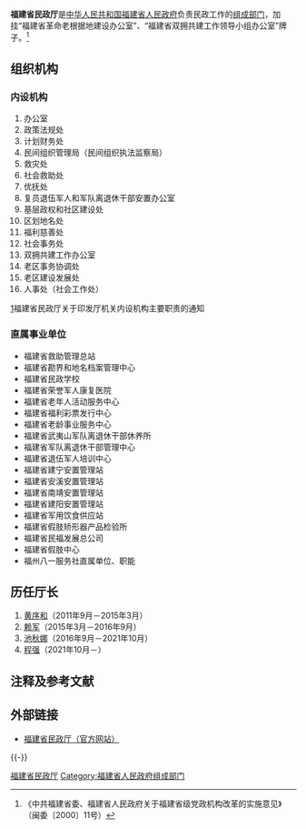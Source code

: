 {{Infobox PRCG
|机构名称=福建省民政厅
|标志1=Red star.svg
|标志1说明=[[s:国务院关于国家行政机关和企业事业单位社会团体印章管理的规定|1999年规定]]：[[印章|印章]][[直径|直径]]4.2厘米，中央刊[[五角星|五角星]]，由[[福建省人民政府|福建省人民政府]]制发。
|职位1=厅长
|人员1=[[程强_(政治人物)|程　强]]
|职位2=副厅长
|人员2=赵荣生{{wrap}}陈丽华{{wrap}}林　弘
|人数2=3
|业务上级机构=[[中华人民共和国民政部|中华人民共和国民政部]]
|组织上级机构=[[福建省人民政府|福建省人民政府]]
|机构类型=[[福建省人民政府组成部门|福建省人民政府组成部门]]
|行政级别=正地厅级
|地址1=[[福建省|福建省]][[福州市|福州市]]鼓东路44号
|网站=福建省民政厅
|网址=http://mzt.fujian.gov.cn/
}}

'''福建省民政厅'''是[[中华人民共和国|中华人民共和国]][[福建省人民政府|福建省人民政府]]负责民政工作的[[福建省人民政府组成部门|组成部门]]，加挂“福建省革命老根据地建设办公室”、“福建省双拥共建工作领导小组办公室”牌子。<ref>{{cite web |url=http://www.fujian.gov.cn/zwgk/jgsz/szfzcbm/200707/t20070715_6775.htm |title=存档副本 |accessdate=2011-11-01 |deadurl=yes |archiveurl=https://web.archive.org/web/20111026185829/http://www.fujian.gov.cn/zwgk/jgsz/szfzcbm/200707/t20070715_6775.htm |archivedate=2011-10-26 }}《中共福建省委、福建省人民政府关于福建省级党政机构改革的实施意见》（闽委〔2000〕11号）</ref>
==组织机构==
===内设机构===
#办公室
#政策法规处
#计划财务处
#民间组织管理局（民间组织执法监察局）
#救灾处
#社会救助处
#优抚处
#复员退伍军人和军队离退休干部安置办公室
#基层政权和社区建设处
#区划地名处
#福利慈善处
#社会事务处
#双拥共建工作办公室
#老区事务协调处
#老区建设发展处
#人事处（社会工作处）<ref>
[http://fujian.mca.gov.cn/article/xxgk/zfxxgkmu/mlwj/201011/20101100116278.shtml]{{Dead link|date=2019年3月 |bot=InternetArchiveBot |fix-attempted=yes }}{{dead link|date=2018年4月 |bot=InternetArchiveBot |fix-attempted=yes }}福建省民政厅关于印发厅机关内设机构主要职责的通知
</ref>

===直属事业单位===
*福建省救助管理总站
*福建省勘界和地名档案管理中心
*福建省民政学校
*福建省荣誉军人康复医院
*福建省老年人活动服务中心
*福建省福利彩票发行中心
*福建省老龄事业服务中心
*福建省武夷山军队离退休干部休养所
*福建省军队离退休干部管理中心
*福建省退伍军人培训中心
*福建省建宁安置管理站
*福建省安溪安置管理站
*福建省南靖安置管理站
*福建省建阳安置管理站
*福建省军用饮食供应站
*福建省假肢矫形器产品检验所
*福建省民福发展总公司  
*福建省假肢中心
*福州八一服务社<ref>{{cite web |url=http://fujian.mca.gov.cn/article/jggl/lsyy/zsdw/ |title=存档副本 |accessdate=2011-11-01 |deadurl=yes |archiveurl=https://web.archive.org/web/20100603065836/http://fujian.mca.gov.cn/article/jggl/lsyy/zsdw/ |archivedate=2010-06-03 }}直属单位、职能
</ref>


==历任厅长==
#[[黄序和|黄序和]]（2011年9月－2015年3月）
#[[赖军|赖军]]（2015年3月－2016年9月）
#[[池秋娜|池秋娜]]（2016年9月－2021年10月）
#[[程强_(政治人物)|程强]]（2021年10月－）

==注释及参考文献==
<references />

==外部链接==
*[http://mzt.fujian.gov.cn/ 福建省民政厅（官方网站）]

{{-}}
{{福建省人民政府}}

[[Category:福建省民政厅|]]
[[Category:福建省人民政府组成部门|Category:福建省人民政府组成部门]]